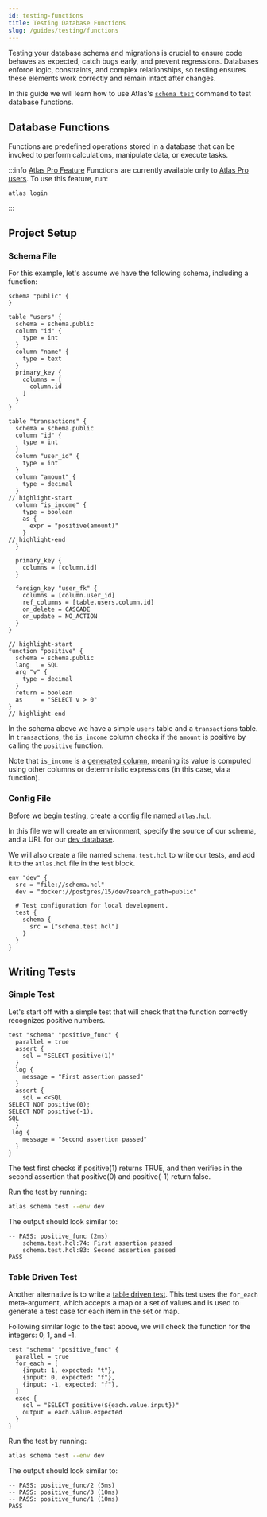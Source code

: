 ```yaml
---
id: testing-functions
title: Testing Database Functions
slug: /guides/testing/functions
---
```


Testing your database schema and migrations is crucial to ensure code behaves as expected, catch bugs early,
and prevent regressions. Databases enforce logic, constraints, and complex relationships,
so testing ensures these elements work correctly and remain intact after changes.

In this guide we will learn how to use Atlas's [`schema test`](/testing/schema) command to test database functions.

## Database Functions

Functions are predefined operations stored in a database that can be invoked to perform calculations, manipulate data,
or execute tasks.

:::info [Atlas Pro Feature](/features#pro-plan)
Functions are currently available only to [Atlas Pro users](/features#pro-plan). To use this feature, run:
```
atlas login
```
:::

## Project Setup

### Schema File
For this example, let's assume we have the following schema, including a function:

```hcl title="schema.hcl"
schema "public" {
}

table "users" {
  schema = schema.public
  column "id" {
    type = int
  }
  column "name" {
    type = text
  }
  primary_key {
    columns = [
      column.id
    ]
  }
}

table "transactions" {
  schema = schema.public
  column "id" {
    type = int
  }
  column "user_id" {
    type = int
  }
  column "amount" {
    type = decimal
  }
// highlight-start
  column "is_income" {
    type = boolean
    as {
      expr = "positive(amount)"
    }
// highlight-end
  }

  primary_key {
    columns = [column.id]
  }

  foreign_key "user_fk" {
    columns = [column.user_id]
    ref_columns = [table.users.column.id]
    on_delete = CASCADE
    on_update = NO_ACTION
  }
}

// highlight-start
function "positive" {
  schema = schema.public
  lang   = SQL
  arg "v" {
    type = decimal
  }
  return = boolean
  as     = "SELECT v > 0"
}
// highlight-end
```

In the schema above we have a simple `users` table and a `transactions` table. In `transactions`, the `is_income` column
checks if the `amount` is positive by calling the `positive` function.

Note that `is_income` is a [generated column](/atlas-schema/hcl#generated-columns), meaning its value is
computed using other columns or deterministic expressions (in this case, via a function).

### Config File

Before we begin testing, create a [config file](/atlas-schema/projects#project-files) named
`atlas.hcl`.

In this file we will create an environment, specify the source of our schema,
and a URL for our [dev database](/concepts/dev-database).

We will also create a file named `schema.test.hcl` to write our tests, and
add it to the `atlas.hcl` file in the test block.

```hcl title="atlas.hcl"
env "dev" {
  src = "file://schema.hcl"
  dev = "docker://postgres/15/dev?search_path=public"

  # Test configuration for local development.
  test {
    schema {
      src = ["schema.test.hcl"]
    }
  }
}
```

## Writing Tests

### Simple Test

Let's start off with a simple test that will check that the function correctly recognizes positive numbers.

```hcl title="schema.test.hcl"
test "schema" "positive_func" {
  parallel = true
  assert {
    sql = "SELECT positive(1)"
  }
  log {
    message = "First assertion passed"
  }
  assert {
    sql = <<SQL
SELECT NOT positive(0);
SELECT NOT positive(-1);
SQL
  }
 log {
    message = "Second assertion passed"
  }
}
```

The test first checks if positive(1) returns TRUE, and then verifies in the second assertion that
positive(0) and positive(-1) return false.

Run the test by running:

```bash
atlas schema test --env dev
```

The output should look similar to:
```testoutput title="Test Output"
-- PASS: positive_func (2ms)
    schema.test.hcl:74: First assertion passed
    schema.test.hcl:83: Second assertion passed
PASS
```

### Table Driven Test

Another alternative is to write a [table driven test](/testing/schema#table-driven-tests). This
test uses the `for_each` meta-argument, which accepts a map or a set of values and is used to generate
a test case for each item in the set or map.

Following similar logic to the test above, we will check the function for the integers: 0, 1, and -1.

```hcl title="schema.test.hcl"
test "schema" "positive_func" {
  parallel = true
  for_each = [
    {input: 1, expected: "t"},
    {input: 0, expected: "f"},
    {input: -1, expected: "f"},
  ]
  exec {
    sql = "SELECT positive(${each.value.input})"
    output = each.value.expected
  }
}
```

Run the test by running:

```bash
atlas schema test --env dev
```

The output should look similar to:
```testoutput title="Test Output"
-- PASS: positive_func/2 (5ms)
-- PASS: positive_func/3 (10ms)
-- PASS: positive_func/1 (10ms)
PASS
```
